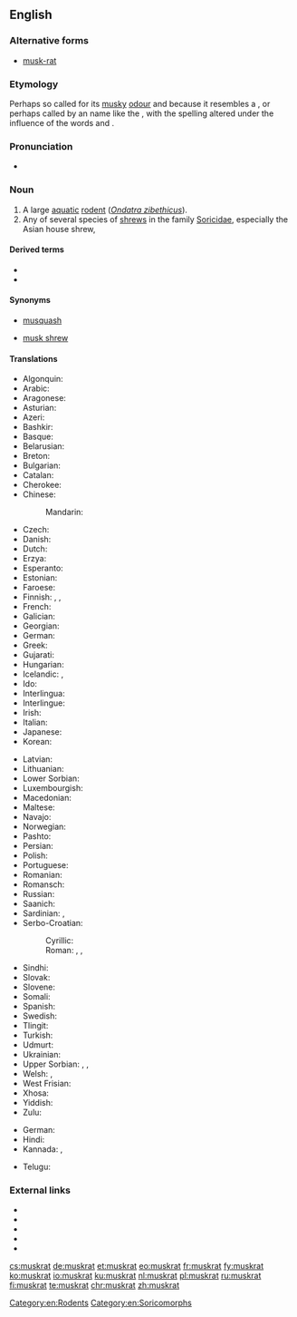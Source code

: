 ==English==
{{rfi}}

===Alternative forms===
* [[musk-rat]]

===Etymology===
Perhaps so called for its [[musky]] [[odour]] and because it resembles a {{m|en|rat}}, or perhaps called by an {{etyl|alg|en}} name like the {{etyl|abe|-}} {{m|abe|moskwas}}, with the spelling altered under the influence of the {{etyl|en|-}} words {{m|en|musk}} and {{m|en|rat}}.

===Pronunciation===
* {{IPA|/ˈmʌskræt/|lang=en}}

===Noun===
{{en-noun}}

# A large [[aquatic]] [[rodent]] (''[[Ondatra zibethicus]]'').
# Any of several species of [[shrew]]s in the family [[Soricidae]], especially the Asian house shrew, {{taxlink|Suncus murinus|species|noshow=1}}

====Derived terms====
* {{vern|muskrat weed}}
* {{vern|muskrat root}}

====Synonyms====
* {{sense|''Ondatra zibethicus''}} [[musquash]]
* {{sense|shrew}} [[musk shrew]]

====Translations====
{{trans-top|''Ondatra zibethicus''}}
* Algonquin: {{t|alq|wajack}}
* Arabic: {{t|ar|فأر المسك|m}}
* Aragonese: {{t-needed|an}}
* Asturian: {{t-needed|ast}}
* Azeri: {{t|az|ondatra}}
* Bashkir: {{t|ba|ондатра|sc=Cyrl}}
* Basque: {{t|eu|arratoi musketadun}}
* Belarusian: {{t|be|анда́тра|f}}
* Breton: {{t+|br|razh-musk}}
* Bulgarian: {{t+|bg|мускус}}
* Catalan: {{t-needed|ca}}
* Cherokee: {{t|chr|ᏎᎳᎩᏍᏆ|tr=selagisqua|sc=Cher}}
* Chinese:
*: Mandarin: {{t+|cmn|麝鼠|tr=shèshǔ|sc=Hani}}
* Czech: {{t+|cs|ondatra}}
* Danish: {{t|da|bisamrotte}}
* Dutch: {{t+|nl|muskusrat|f}}
* Erzya: {{t|myv|шарапуло}}
* Esperanto: {{t|eo|ondatro}}
* Estonian: {{t+|et|ondatra}}
* Faroese: {{t|fo|moskusrotta}}
* Finnish: {{t+|fi|piisami}}, {{t|fi|piisamirotta}}, {{t|fi|myskirotta}}
* French: {{t+|fr|rat musqué|m}}
* Galician: {{t+|gl|aguaneira}}
* Georgian: {{t|ka|ონდატრა|sc=Geor}}
* German: {{t+|de|Bisamratte|f}}
* Greek: {{t|el|μοσχοπόντικας}}
* Gujarati: {{t-needed|gu}}
* Hungarian: {{t+|hu|pézsmapocok}}
* Icelandic: {{t|is|moskusrotta}}, {{t|is|bísamrotta}}
* Ido: {{t+|io|moskorato}}
* Interlingua: {{t-needed|ia}}
* Interlingue: {{t-needed|ie}}
* Irish: {{t|ga|muscfhrancach}}
* Italian: {{t|it|topo muschiato|m}}
* Japanese: {{t|ja|マスクラット|tr=masukuratto|sc=Jpan}}
* Korean: {{t|ko|사향쥐|sc=Hang}}
{{trans-mid}}
* Latvian: {{t|lv|ondatra}}
* Lithuanian: {{t|lt|ondatra}}
* Lower Sorbian: {{t|dsb|bizamowy šćurk}}
* Luxembourgish: {{t|lb|Bisamrat}}
* Macedonian: {{t|mk|бизамски стаорец|m}}
* Maltese: {{t|mt|far tal-misk ta’ l-ilma}}
* Navajo: {{t|nv|tooh łéʼétsoh}}
* Norwegian: {{t|no|bisamrotte}}
* Pashto: {{t-needed|ps}}
* Persian: {{t-needed|fa}}
* Polish: {{t+|pl|piżmak|m}}
* Portuguese: {{t|pt|rato almiscareiro|m}}
* Romanian: {{t+|ro|bizam|m}}
* Romansch: {{t|rm|undatra}}
* Russian: {{t+|ru|онда́тра|f}}
* Saanich: {{t|str|sq̕əɬq̕əɬ}}
* Sardinian: {{t|sc|medrona muscada}}, {{t|sc|topi muscau}}
* Serbo-Croatian:
*: Cyrillic: {{t|sh|бизамски пацов|m|sc=Cyrl}}
*: Roman: {{t|sh|bizamski pacov|m|sc=Latn}}, {{t|sh|mošusni štakor|m}} {{qualifier|Croatia}}, {{t|sh|bizamski štakor|m}} {{qualifier|Croatia}}
* Sindhi: {{t-needed|sd}}
* Slovak: {{t|sk|ondatra pižmová}}
* Slovene: {{t|sl|pižmovka|f}}
* Somali: {{t-needed|so}}
* Spanish: {{t|es|rata almizclera}}
* Swedish: {{t+|sv|bisam|c}}
* Tlingit: {{t|tli|tsín}}
* Turkish: {{t|tr|misk sıçanı}}
* Udmurt: {{t|udm|вукомак}}
* Ukrainian: {{t|uk|онда́тра|f}}
* Upper Sorbian: {{t|hsb|pižmo}}, {{t|hsb|pižmowa šćura}}, {{t|hsb|bizamowa myš}}
* Welsh: {{t|cy|mwsglygoden}}, {{t|cy|llygoden fwsg}}
* West Frisian: {{t|fy|muskusrôt}}
* Xhosa: {{t-needed|xh}}
* Yiddish: {{t-needed|yi}}
* Zulu: {{t-needed|zu}}
{{trans-bottom}}

{{trans-top|Shrews}}
* German: {{t|de|Moschusspitzmaus}}
* Hindi: {{t|hi|छछुंदर}}
* Kannada: {{t+|kn|ಸುಂಡಿಲಿ|sc=Knda}}, {{t+|kn|ಸುಂಡಿಲಿ|sc=Knda}}
{{trans-bottom}}

{{checktrans-top}}
* Telugu: {{t+|te|కంపెలుక|sc=Telu}}
{{trans-bottom}}

===External links===
* {{projectlink|wikipedia}}
* {{projectlink|wikipedia|Asian house shrew}}
* {{specieslite|Ondatra zibethicus}}
* {{specieslite|Suncus murinus}}
* {{comcatlite|Ondatra zibethicus}}

[[Category:en:Rodents]]
[[Category:en:Soricomorphs]]

[[cs:muskrat]]
[[de:muskrat]]
[[et:muskrat]]
[[eo:muskrat]]
[[fr:muskrat]]
[[fy:muskrat]]
[[ko:muskrat]]
[[io:muskrat]]
[[ku:muskrat]]
[[nl:muskrat]]
[[pl:muskrat]]
[[ru:muskrat]]
[[fi:muskrat]]
[[te:muskrat]]
[[chr:muskrat]]
[[zh:muskrat]]